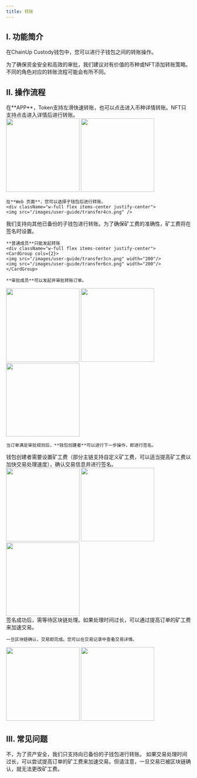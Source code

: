 ```yaml
---
title: 转账
---
```


## I. 功能简介

在ChainUp Custody钱包中，您可以进行子钱包之间的转账操作。

为了确保资金安全和高效的审批，我们建议对有价值的币种或NFT添加转账策略。不同的角色对应的转账流程可能会有所不同。

## II. 操作流程

<Steps>
<Step title="进入转账页面">
    在**APP**，Token支持左滑快速转账，也可以点击进入币种详情转账。NFT只支持点击进入详情后进行转账。
<div className="w-full flex items-center justify-center">
    <CardGroup cols={2}>
    <img src="/images/user-guide/transfer1cn.png" width="200"/>
   <img src="/images/user-guide/transfer2cn.png" width="200"/>
    </CardGroup>
</div>

    在**Web 页面**，您可以选择子钱包后进行转账。
    <div className="w-full flex items-center justify-center">
    <img src="/images/user-guide/transfer4cn.png" />
</div>

</Step>
<Step title="填写并确认转账信息">
    我们支持向其他已备份的子钱包进行转账。为了确保矿工费的准确性，矿工费将在签名时设置。
    
    **普通成员**只能发起转账
    <div className="w-full flex items-center justify-center">
    <CardGroup cols={2}>
    <img src="/images/user-guide/transfer3cn.png" width="200"/>
    <img src="/images/user-guide/transfer6cn.png" width="200"/>
    </CardGroup>
</div>
    
    **审批成员**可以发起并审批转账订单。
 <div className="w-full flex items-center justify-center">
    <CardGroup cols={3}>
    <img src="/images/user-guide/transfer5cn.png" width="200"/>
    <img src="/images/user-guide/transfer7cn.png" width="200"/>
 <img src="/images/user-guide/transfer8cn.png" width="200"/>
    </CardGroup>
</div>

    当订单满足审批规则后，**钱包创建者**可以进行下一步操作，即进行签名。
</Step>


<Step title="钱包创建者确认和签名">
    钱包创建者需要设置矿工费（部分主链支持自定义矿工费，可以适当提高矿工费以加快交易处理速度），确认交易信息并进行签名。

<div className="w-full flex items-center justify-center">
    <CardGroup cols={3}>
    <img src="/images/user-guide/transfer9cn.png" width="200"/>
    <img src="/images/user-guide/transfer10cn.png" width="200"/>
 <img src="/images/user-guide/transfer11cn.png" width="200"/>
    </CardGroup>
</div>

</Step>
<Step title="等待签名和交易确认">
    签名成功后，需等待区块链处理。如果处理时间过长，可以通过提高订单的矿工费来加速交易。
    
    一旦区块链确认，交易即完成。您可以在交易记录中查看交易详情。

 <div className="w-full flex items-center justify-center">
    <CardGroup cols={2}>
    <img src="/images/user-guide/transfer12cn.png" width="200"/>
    <img src="/images/user-guide/transfer13cn.png" width="200"/>
    </CardGroup>
</div>

</Step>
</Steps>

## III. 常见问题

<Accordion title="我可以向未备份的子钱包转账吗？">
不，为了资产安全，我们只支持向已备份的子钱包进行转账。
</Accordion>
<Accordion title="如果我设置的矿工费不足，我可以在交易过程中增加吗？">
如果交易处理时间过长，可以尝试提高订单的矿工费来加速交易。但请注意，一旦交易已被区块链确认，就无法更改矿工费。
</Accordion>
